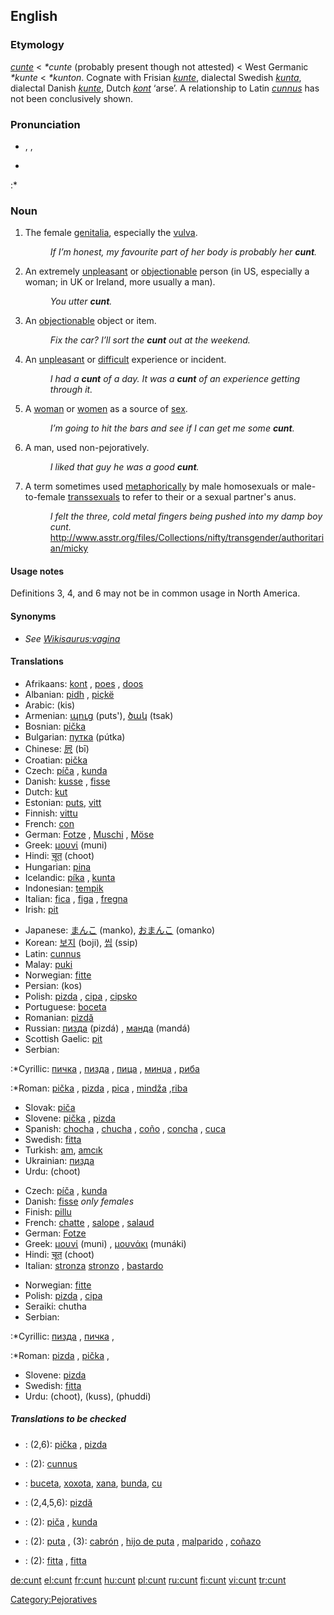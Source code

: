 {{wikipedia}}
==English==

===Etymology===
{{ME.}} ''[[cunte]]'' < {{OE.}} ''*cunte'' (probably present though not attested) < West Germanic ''*kunte'' < {{Ger.}} ''*kunton''. Cognate with Frisian ''[[kunte]]'', dialectal Swedish ''[[kunta]]'', dialectal Danish ''[[kunte]]'', Dutch ''[[kont]]'' ‘arse’. A relationship to Latin ''[[cunnus]]'' has not been conclusively shown.

===Pronunciation===
*{{AHD|kŭnt}}, {{IPA|/kʌnt/}}, {{SAMPA|/kVnt/}}
*{{audio|cunt.ogg|audio}}
:*{{rhymes|ʌnt}}

===Noun===
{{en-noun}}

# {{vulgar slang}} The female [[genitalia]], especially the [[vulva]].
#: ''If I’m honest, my favourite part of her body is probably her '''cunt'''.''
# {{vulgar slang}} An extremely [[unpleasant]] or [[objectionable]] person (in US, especially a woman; in UK or Ireland, more usually a man).
#: ''You utter '''cunt'''.''
# {{vulgar slang}} An [[objectionable]] object or item.
#: ''Fix the car? I’ll sort the '''cunt''' out at the weekend.''
# {{vulgar slang}} An [[unpleasant]] or [[difficult]] experience or incident.
#: ''I had a'' '''''cunt''''' ''of a day.'' ''It was a'' '''''cunt''''' ''of an experience getting through it.''
# {{context|vulgar slang|countable|uncountable}} A [[woman]] or [[women]] as a source of [[sex]].
#: ''I’m going to hit the bars and see if I can get me some '''cunt'''.''
# {{vulgar slang}} A man, used non-pejoratively.
#: ''I liked that guy he was a good '''cunt'''.''
# {{vulgar slang}} A term sometimes used [[metaphor|metaphorically]] by male homosexuals or male-to-female [[transsexual|transsexuals]] to refer to their or a sexual partner's anus. 
#:''I felt the three, cold metal fingers being pushed into my damp boy cunt.'' [[http://www.asstr.org/files/Collections/nifty/transgender/authoritarian/micky]]
{{seeCites}}

====Usage notes====
Definitions 3, 4, and 6 may not be in common usage in North America.

====Synonyms====
*''See [[Wikisaurus:vagina]]''

====Translations====
{{trans-top|genitalia}}
*Afrikaans: [[kont]] {{f}}, [[poes]] {{f}}, [[doos]] {{f}}
*Albanian: [[pidh]] {{m}}, [[piçkë]] {{f}}
*Arabic: {{ARchar|[[كس|كِس]]}} (kis)
*Armenian: [[պուց]] (puts'), [[ծակ]] (tsak)
*Bosnian: [[pička]] {{f}}
*Bulgarian: [[путка]] (pútka) {{f}}
*Chinese: [[屄]] (bī)
*Croatian: [[pička]] {{f}}
*Czech: [[píča]] {{f}}, [[kunda]] {{f}}
*Danish: [[kusse]] {{c}}, [[fisse]] {{c}}
*Dutch: [[kut]] {{f}}
*Estonian: [[puts]], [[vitt]]
*Finnish: [[vittu]]
*French: [[con#French|con]] {{m}}
*German: [[Fotze]] {{f}}, [[Muschi]] {{f}}, [[Möse]] {{f}}
*Greek: [[μουνί]] (muni) {{n}}
*Hindi: [[चूत]] (choot)
*Hungarian: [[pina]]
*Icelandic: [[píka]] {{f}}, [[kunta]] {{f}}
*Indonesian: [[tempik]]
*Italian: [[fica]] {{f}}, [[figa]] {{f}}, [[fregna]] {{f}}
*Irish: [[pit#Irish|pit]] {{f}}
{{trans-mid}}
*Japanese: [[まんこ]] (manko), [[おまんこ]] (omanko)
*Korean: [[보지]] (boji), [[씹]] (ssip)
*Latin: [[cunnus]] {{m}}
*Malay: [[puki]]
*Norwegian: [[fitte]] {{f}}
*Persian: {{FAchar|[[کس]]}} (kos)
*Polish: [[pizda]] {{f}}, [[cipa]] {{f}}, [[cipsko]] {{n}}
*Portuguese: [[boceta]]
*Romanian: [[pizdă]] {{f}}
*Russian: [[пизда]] (pizdá) {{f}}, [[манда]] (mandá) {{f}}
*Scottish Gaelic: [[pit#Scottish Gaelic|pit]] {{f}}
*Serbian:
:*Cyrillic: [[пичка]] {{f}}, [[пизда]] {{f}}, [[пица]] {{f}}, [[минџа]] {{f}}, [[риба]] {{f}}
:*Roman: [[pička]] {{f}}, [[pizda]] {{f}}, [[pica]] {{f}}, [[mindža]] {{f}},[[riba]] {{f}}
*Slovak: [[piča]] {{f}}
*Slovene: [[pička]] {{f}}, [[pizda]] {{f}}
*Spanish: [[chocha]] {{f}}, [[chucha]] {{f}}, [[coño]] {{m}}, [[concha]] {{f}}, [[cuca]] {{f}}
*Swedish: [[fitta]] {{c}}
*Turkish: [[am#Turkish|am]], [[amcık]]
*Ukrainian: [[пизда]] {{f}}
*Urdu: {{URchar|[[چوت]]}} (choot)
{{trans-bottom}}

{{trans-top|unpleasant or objectionable person}}
*Czech: [[píča]] {{f}}, [[kunda]] {{f}}
*Danish: [[fisse]] {{c}} ''only females''
*Finish: [[pillu]]
*French: [[chatte]] {{f}}, [[salope]] {{f}}, [[salaud]] {{m}}
*German: [[Fotze]] {{n}}
*Greek: [[μουνί]] (muni) {{n}}, [[μουνάκι]] (munáki) {{n}}
*Hindi: [[चूत]] (choot)
*Italian: [[stronza]] {{f}} [[stronzo]] {{m}}, [[bastardo]] {{m}}
{{trans-mid}}
*Norwegian: [[fitte]] {{f}}
*Polish: [[pizda]] {{f}}, [[cipa]] {{f}}
*Seraiki: chutha
*Serbian:
:*Cyrillic: [[пизда]] {{f}}, [[пичка]] {{f}}, 
:*Roman: [[pizda]] {{f}}, [[pička]] {{f}},  
*Slovene: [[pizda]] {{f}}
*Swedish: [[fitta]] {{c}}
*Urdu: {{URchar|[[چوت]]}} (choot), {{URchar|[[کس]]}} (kuss), {{URchar|[[پھدی]]}} (phuddi)
{{trans-bottom}}

=====Translations to be checked=====
{{checktrans}}

*{{ttbc|Croatian}}: (2,6): [[pička]] {{f}}, [[pizda]] {{f}}
*{{ttbc|Latin}}: (2): [[cunnus]] {{m}}
*{{ttbc|Portuguese}}: [[buceta]], [[xoxota]], [[xana]], [[bunda]], [[cu]]
*{{ttbc|Romanian}}: (2,4,5,6): [[pizdă]] {{f}}
*{{ttbc|Slovak}}: (2): [[piča]] {{f}}, [[kunda]] {{f}}
*{{ttbc|Spanish}}: (2): [[puta]] {{f}}, (3): [[cabrón]] {{m}}, [[hijo de puta]] {{m}}, [[malparido]] {{m}}, [[coñazo]] {{m}}
*{{ttbc|Slovak}}: (2): [[fitta]] {{m}}, [[fitta]] {{f}}

[[Category:Pejoratives]]

[[de:cunt]]
[[el:cunt]]
[[fr:cunt]]
[[hu:cunt]]
[[pl:cunt]]
[[ru:cunt]]
[[fi:cunt]]
[[vi:cunt]]
[[tr:cunt]]
